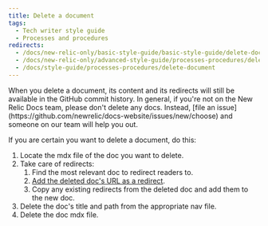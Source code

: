 ```yaml
---
title: Delete a document
tags:
  - Tech writer style guide
  - Processes and procedures
redirects:
  - /docs/new-relic-only/basic-style-guide/basic-style-guide/delete-document
  - /docs/new-relic-only/advanced-style-guide/processes-procedures/delete-document
  - /docs/style-guide/processes-procedures/delete-document
---
```


<Callout variant="caution">
  When you delete a document, its content and its redirects will still be available in the GitHub commit history. In general, if you're not on the New Relic Docs team, please don't delete any docs. Instead, [file an issue](https://github.com/newrelic/docs-website/issues/new/choose) and someone on our team will help you out.
</Callout>

If you are certain you want to delete a document, do this:

1. Locate the mdx file of the doc you want to delete.
2. Take care of redirects:
   1. Find the most relevant doc to redirect readers to.
   2. [Add the deleted doc's URL as a redirect](/docs/style-guide/rename-or-redirect-document).
   3. Copy any existing redirects from the deleted doc and add them to the new doc.
3. Delete the doc's title and path from the appropriate nav file.
4. Delete the doc mdx file.
